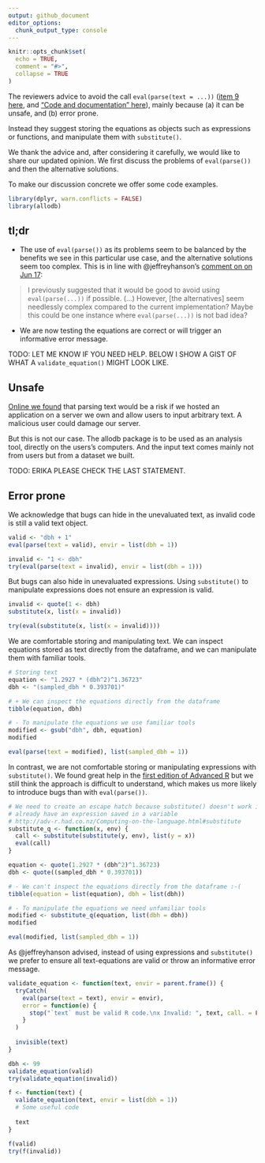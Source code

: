 ```yaml
---
output: github_document
editor_options: 
  chunk_output_type: console
---
```


```r
knitr::opts_chunk$set(
  echo = TRUE,
  comment = "#>",
  collapse = TRUE
)
```

The reviewers advice to avoid the call `eval(parse(text = ...))` ([item 9
here](https://github.com/ropensci/software-review/issues/436#issuecomment-844578387),
and ["Code and documentation"
here](https://github.com/ropensci/software-review/issues/436#issuecomment-860737938)),
mainly because (a) it can be unsafe, and (b) error prone.

Instead they suggest storing the equations as objects such as expressions or
functions, and manipulate them with `substitute()`.

We thank the advice and, after considering it carefully, we would like to share
our updated opinion. We first discuss the problems of `eval(parse())` and then
the alternative solutions.

To make our discussion concrete we offer some code examples.

```r
library(dplyr, warn.conflicts = FALSE)
library(allodb)
```

## tl;dr

* The use of `eval(parse())` as its problems seem to be balanced by the benefits
we see in this particular use case, and the alternative solutions seem too
complex. This is in line with \@jeffreyhanson's [comment on on Jun
17](https://github.com/ropensci/software-review/issues/436#issuecomment-863704236):

> I previously suggested that it would be good to avoid using `eval(parse(...))`
if possible. (...) However, [the alternatives] seem needlessly complex compared
to the current implementation? Maybe this could be one instance where
`eval(parse(...))` is not bad idea?

* We are now testing the equations are correct or will trigger an informative
error message.

TODO: LET ME KNOW IF YOU NEED HELP. BELOW I SHOW A GIST OF
WHAT A `validate_equation()` MIGHT LOOK LIKE.

## Unsafe

[Online we found](https://stackoverflow.com/questions/13649979/what-specifically-are-the-dangers-of-evalparse) that parsing text would be a risk if we hosted an application
on a server we own and allow users to input arbitrary text. A malicious user 
could damage our server.

But this is not our case. The allodb package is to be used as an analysis tool,
directly on the users's computers. And the input text comes mainly not from
users but from a dataset we built.

TODO: ERIKA PLEASE CHECK THE LAST STATEMENT.

## Error prone

We acknowledge that bugs can hide in the unevaluated text, as invalid code is
still a valid text object.

```r
valid <- "dbh + 1"
eval(parse(text = valid), envir = list(dbh = 1))

invalid <- "1 <- dbh"
try(eval(parse(text = invalid), envir = list(dbh = 1)))
```

But bugs can also hide in unevaluated expressions. Using `substitute()` to
manipulate expressions does not ensure an expression is valid.

```r
invalid <- quote(1 <- dbh)
substitute(x, list(x = invalid))

try(eval(substitute(x, list(x = invalid))))
```

We are comfortable storing and manipulating text. We can inspect equations
stored as text directly from the dataframe, and we can manipulate them with
familiar tools.

```r
# Storing text
equation <- "1.2927 * (dbh^2)^1.36723"
dbh <- "(sampled_dbh * 0.393701)"

# + We can inspect the equations directly from the dataframe
tibble(equation, dbh)

# - To manipulate the equations we use familiar tools
modified <- gsub("dbh", dbh, equation)
modified

eval(parse(text = modified), list(sampled_dbh = 1))
```

In contrast, we are not comfortable storing or manipulating expressions with
`substitute()`. We found great help in the [first edition of Advanced
R](http://adv-r.had.co.nz/Computing-on-the-language.html#substitute) but we
still think the approach is difficult to understand, which makes us more likely
to introduce bugs than with `eval(parse())`.

```r
# We need to create an escape hatch because substitute() doesn't work if we
# already have an expression saved in a variable
# http://adv-r.had.co.nz/Computing-on-the-language.html#substitute
substitute_q <- function(x, env) {
  call <- substitute(substitute(y, env), list(y = x))
  eval(call)
}

equation <- quote(1.2927 * (dbh^2)^1.36723)
dbh <- quote((sampled_dbh * 0.393701))

# - We can't inspect the equations directly from the dataframe :-(
tibble(equation = list(equation), dbh = list(dbh))

# - To manipulate the equations we need unfamiliar tools
modified <- substitute_q(equation, list(dbh = dbh))
modified

eval(modified, list(sampled_dbh = 1))
```

As \@jeffreyhanson advised, instead of using expressions and `substitute()` we
prefer to ensure all text-equations are valid or throw an informative error
message.

```r
validate_equation <- function(text, envir = parent.frame()) {
  tryCatch(
    eval(parse(text = text), envir = envir),
    error = function(e) {
      stop("`text` must be valid R code.\nx Invalid: ", text, call. = FALSE)
    }
  )
  
  invisible(text)
}

dbh <- 99
validate_equation(valid)
try(validate_equation(invalid))

f <- function(text) {
  validate_equation(text, envir = list(dbh = 1))
  # Some useful code
  
  text
}

f(valid)
try(f(invalid))
```

